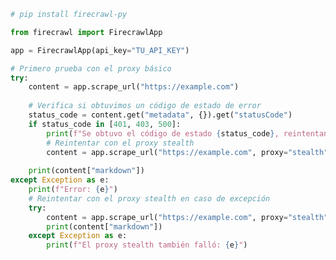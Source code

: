 ```python Python
# pip install firecrawl-py

from firecrawl import FirecrawlApp

app = FirecrawlApp(api_key="TU_API_KEY")

# Primero prueba con el proxy básico
try:
    content = app.scrape_url("https://example.com")
    
    # Verifica si obtuvimos un código de estado de error
    status_code = content.get("metadata", {}).get("statusCode")
    if status_code in [401, 403, 500]:
        print(f"Se obtuvo el código de estado {status_code}, reintentando con el proxy stealth")
        # Reintentar con el proxy stealth
        content = app.scrape_url("https://example.com", proxy="stealth")
    
    print(content["markdown"])
except Exception as e:
    print(f"Error: {e}")
    # Reintentar con el proxy stealth en caso de excepción
    try:
        content = app.scrape_url("https://example.com", proxy="stealth")
        print(content["markdown"])
    except Exception as e:
        print(f"El proxy stealth también falló: {e}")
```
